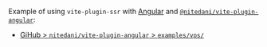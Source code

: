 Example of using `vite-plugin-ssr` with [Angular](https://angular.io/) and [`@nitedani/vite-plugin-angular`](https://github.com/nitedani/vite-plugin-angular):
- [GiHub > `nitedani/vite-plugin-angular` > `examples/vps/`](https://github.com/nitedani/vite-plugin-angular/tree/main/examples/vps)

